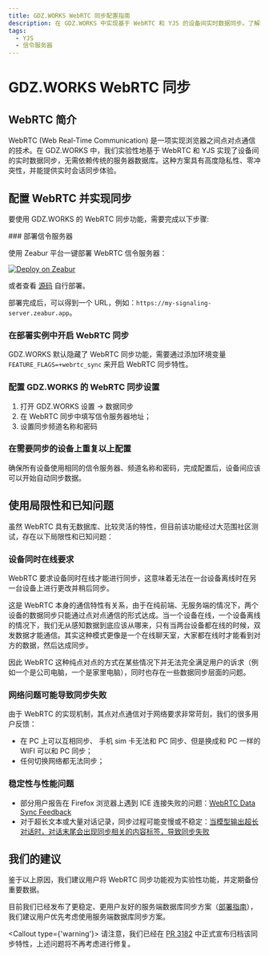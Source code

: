 ```yaml
---
title: GDZ.WORKS WebRTC 同步配置指南
description: 在 GDZ.WORKS 中实现基于 WebRTC 和 YJS 的设备间实时数据同步。了解如何配置 WebRTC 并开启同步功能，以及使用局限性和已知问题。
tags:
  - YJS
  - 信令服务器
---
```


# GDZ.WORKS WebRTC 同步

## WebRTC 简介

WebRTC (Web Real-Time Communication) 是一项实现浏览器之间点对点通信的技术。在 GDZ.WORKS 中，我们实验性地基于 WebRTC 和 YJS 实现了设备间的实时数据同步，无需依赖传统的服务器数据库。这种方案具有高度隐私性、零冲突性，并能提供实时会话同步体验。

## 配置 WebRTC 并实现同步

要使用 GDZ.WORKS 的 WebRTC 同步功能，需要完成以下步骤:

<Steps>
  ### 部署信令服务器

  使用 Zeabur 平台一键部署 WebRTC 信令服务器：

  [![Deploy on Zeabur](https://zeabur.com/button.svg)](https://zeabur.com/templates/MY0JZG?referralCode=arvinxx)

  或者查看 [源码](https://github.com/lobehub/y-webrtc-signaling) 自行部署。

  部署完成后，可以得到一个 URL，例如：`https://my-signaling-server.zeabur.app`。

  ### 在部署实例中开启 WebRTC 同步

  GDZ.WORKS 默认隐藏了 WebRTC 同步功能，需要通过添加环境变量 `FEATURE_FLAGS=+webrtc_sync` 来开启 WebRTC 同步特性。

  ### 配置 GDZ.WORKS 的 WebRTC 同步设置

  1. 打开 GDZ.WORKS 设置 -> 数据同步
  2. 在 WebRTC 同步中填写信令服务器地址；
  3. 设置同步频道名称和密码

  ### 在需要同步的设备上重复以上配置

  确保所有设备使用相同的信令服务器、频道名称和密码，完成配置后，设备间应该可以开始自动同步数据。
</Steps>

## 使用局限性和已知问题

虽然 WebRTC 具有无数据库、比较灵活的特性，但目前该功能经过大范围社区测试，存在以下局限性和已知问题：

### 设备同时在线要求

WebRTC 要求设备同时在线才能进行同步，这意味着无法在一台设备离线时在另一台设备上进行更改并稍后同步。

这是 WebRTC 本身的通信特性有关系，由于在纯前端、无服务端的情况下，两个设备的数据同步只能通过点对点通信的形式达成。当一个设备在线，一个设备离线的情况下，我们无从感知数据到底应该从哪来，只有当两台设备都在线的时候，双发数据才能通信。其实这种模式更像是一个在线聊天室，大家都在线时才能看到对方的数据，然后达成同步。

因此 WebRTC 这种纯点对点的方式在某些情况下并无法完全满足用户的诉求（例如一个是公司电脑，一个是家里电脑），同时也存在一些数据同步层面的问题。

### 网络问题可能导致同步失败

由于 WebRTC 的实现机制，其点对点通信对于网络要求非常苛刻，我们的很多用户反馈：

- 在 PC 上可以互相同步、 手机 sim 卡无法和 PC 同步、但是换成和 PC 一样的 WIFI 可以和 PC 同步；
- 任何切换网络都无法同步；

### 稳定性与性能问题

- 部分用户报告在 Firefox 浏览器上遇到 ICE 连接失败的问题：[WebRTC Data Sync Feedback](https://github.com/lobehub/lobe-chat/issues/1683#issuecomment-2094745907)
- 对于超长文本或大量对话记录，同步过程可能变慢或不稳定：[当模型输出超长对话时，对话末尾会出现同步相关的内容标签，导致同步失败](https://github.com/lobehub/lobe-chat/issues/1962)

## 我们的建议

鉴于以上原因，我们建议用户将 WebRTC 同步功能视为实验性功能，并定期备份重要数据。

目前我们已经发布了更稳定、更用户友好的服务端数据库同步方案（[部署指南](/zh/docs/self-hosting/advanced/server-database)），我们建议用户优先考虑使用服务端数据库同步方案。

<Callout type={'warning'}>
  请注意，我们已经在 [PR 3182](https://github.com/lobehub/lobe-chat/pull/3182)
  中正式宣布归档该同步特性，上述问题将不再考虑进行修复。
</Callout>

